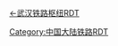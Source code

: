[[Template:武汉铁路枢纽RDT|←武汉铁路枢纽RDT]]
{{Routemap|title=黄冈铁路|inline=<includeonly>1</includeonly>|map=
CONTg~~ ~~ ~~ ~~{{rmri|u}}[[京九铁路]]往{{站|北京西}}
\exCONTg\STR\\~~ ~~ ~~ ~~{{rmri|u}}[[武汉新港江北铁路]]往{{站|滠口}}
\\exBST\BST\\\~~ ~~ ~~{{站|团风}}
\exKRWl\eKRWg+r\\
HST~~ ~~ ~~[[黄州站 (中国)|黄州]]
CONTgq\hKRZWaeq\STR+r\STR\\\~~ ~~[[黄冈长江大桥]]~~ ~~{{rmri|l}}[[武黄城际铁路]]往{{站|武汉}}
HST\STR\~~ ~~ ~~{{站|黄冈西}}
HST\STR\~~ ~~ ~~{{站|黄冈}}
KHSTxe\STR\~~ ~~ ~~{{站|黄冈东}}
exSTR2!~POINTERf@gq\eSTR3u\~~ ~~ ~~ ~~[[黄黄高速铁路]]
eSTR+1u\exSTR+4\
eSTR2u\exSTR3\
exSTR+1\eSTR+4u\
exHST\HST\~~ ~~ ~~{{站|浠水南}}、{{站|浠水}}
exHST\HST\CONTg~~ ~~ ~~{{站|蓟春南}}、{{站|蓟春}}~~[[合九铁路]]往{{站|肥西}}{{rmri|u}}
\exSTR2\eSTR3u\STR\CONTg~~ ~~ ~~ ~~[[合安九客运专线]]往{{站|合肥西}}{{rmri|u}}
\eSTR+1u\exSTR+4\HST\HST~~ ~~ ~~{{站|黄梅}}、{{站|黄梅东}}
\BST\exHST\STR\STR~~ ~~ ~~{{站|栗木}}、{{站|武穴北}} ~~
\BST\exSTRl\eKRZu\eABZgr~~ ~~ ~~{{站|武穴}}
\BST\\STR\HST~~ ~~ ~~{{站|蔡山}}、{{站|黄梅南}}~~
\STR2\\BST\STR~~ ~~ ~~{{站|濯港}}
\\STR+4\STR\HST~~ ~~ ~~{{站|孔垄北}}
\STR+l\KRZu\KRZu\ABZgr
\STR!~MFADEf\KRWg+l\KRWr\STR3
\STR\STR3+1
\ABZg+1\
\HST\~~ ~~ ~~{{站|孔垄}}
STR!~MFADEg\BST\~~ ~~ ~~{{站|小池口}}
hKRZWae\hKRZWae\~~ ~~{{BSsplit|左：[[鳊鱼洲长江铁路大桥]]|右：[[九江长江大桥]]}}
CONTf\STR\~~ ~~ ~~ ~~{{rmri|d}}[[合安九客运专线]]往{{站|庐山}}
CONTf~~ ~~ ~~ ~~{{rmri|d}}[[京九铁路]]往{{站|九江}}、{{站|常平}}
|bottom={{navbar|黄冈铁路rdt}}
}}<noinclude>
{{rdt intro|[[黄冈市]][[黄冈市铁路运输|境内铁路]]}}
[[Category:中国大陆铁路RDT]]
</noinclude>